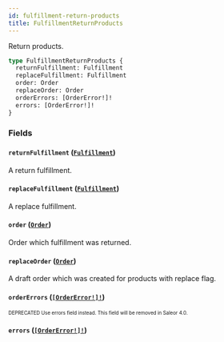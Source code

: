 ```yaml
---
id: fulfillment-return-products
title: FulfillmentReturnProducts
---
```


Return products.

```graphql
type FulfillmentReturnProducts {
  returnFulfillment: Fulfillment
  replaceFulfillment: Fulfillment
  order: Order
  replaceOrder: Order
  orderErrors: [OrderError!]!
  errors: [OrderError!]!
}
```

### Fields

#### `returnFulfillment` ([`Fulfillment`](/developer/api-reference/objects/fulfillment.mdx))

A return fulfillment.

#### `replaceFulfillment` ([`Fulfillment`](/developer/api-reference/objects/fulfillment.mdx))

A replace fulfillment.

#### `order` ([`Order`](/developer/api-reference/objects/order.mdx))

Order which fulfillment was returned.

#### `replaceOrder` ([`Order`](/developer/api-reference/objects/order.mdx))

A draft order which was created for products with replace flag.

#### `orderErrors` ([`[OrderError!]!`](/developer/api-reference/objects/order-error.mdx))

<sub><sup><span className="deprecatedTag">DEPRECATED</span> Use errors field instead. This field will be removed in Saleor 4.0.</sup></sub>

#### `errors` ([`[OrderError!]!`](/developer/api-reference/objects/order-error.mdx))
